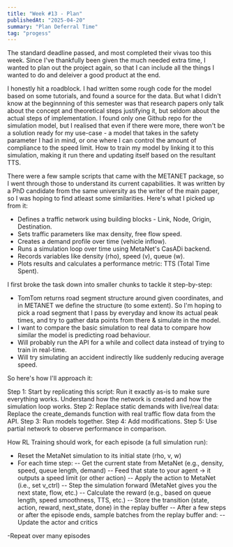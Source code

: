 ```yaml
---
title: "Week #13 - Plan"
publishedAt: "2025-04-20"
summary: "Plan Deferral Time"
tag: "progess"
---
```


The standard deadline passed, and most completed their vivas too this week. 
Since I've thankfully been given the much needed extra time, I wanted to plan out the project again,
so that I can include all the things I wanted to do and deleiver a good product at the end. 

I honestly hit a roadblock. I had written some rough code for the model based on some tutorials, 
and found a source for the data. But what I didn't know at the beginnning of this semester was that
research papers only talk about the concept and theoretical steps justifying it, but seldom about the actual steps of implementation.
I found only one Github repo for the simulation model, but I realised that even if there were more,
there won't be a solution ready for my use-case - a model that takes in the safety parameter I had in mind, or one where I can control the amount of compliance to the speed limit.
How to train my model by linking it to this simulation, making it run there and updating itself based on the resultant TTS.

There were a few sample scripts that came with the METANET package, so I went through those to understand
its current capabilities. It was written by a PhD candidate from the same university as the writer of the main paper, 
so I was hoping to find atleast some similarities. Here's what I picked up from it:
- Defines a traffic network using building blocks - Link, Node, Origin, Destination.
- Sets traffic parameters like max density, free flow speed.
- Creates a demand profile over time (vehicle inflow).
- Runs a simulation loop over time using MetaNet's CasADi backend.
- Records variables like density (rho), speed (v), queue (w).
- Plots results and calculates a performance metric: TTS (Total Time Spent).

I first broke the task down into smaller chunks to tackle it step-by-step:
 - TomTom returns road segment structure around given coordinates, and in METANET we define the structure (to some extent).
 So I'm hoping to pick a road segment that I pass by everyday and know its actual peak times, and try to gather data points from there
 & simulate in the model.
 - I want to compare the basic simulation to real data to compare how similar the model is predicting road behaviour. 
 - Will probably run the API for a while and collect data instead of trying to train in real-time. 
 - Will try simulating an accident indirectly like suddenly reducing average speed. 

 So here's how I'll approach it:

Step 1: Start by replicating this script: Run it exactly as-is to make sure everything works. Understand how the network is created and how the simulation loop works.
Step 2: Replace static demands with live/real data: Replace the create_demands function with real traffic flow data from the API. 
Step 3: Run models together.
Step 4: Add modifications.
Step 5: Use partial network to observe performance in comparison. 

How RL Training should work, for each episode (a full simulation run):
- Reset the MetaNet simulation to its initial state (rho, v, w)
- For each time step:
-- Get the current state from MetaNet (e.g., density, speed, queue length, demand)
-- Feed that state to your agent → it outputs a speed limit (or other action)
-- Apply the action to MetaNet (i.e., set v_ctrl)
-- Step the simulation forward (MetaNet gives you the next state, flow, etc.)
-- Calculate the reward (e.g., based on queue length, speed smoothness, TTS, etc.)
-- Store the transition (state, action, reward, next_state, done) in the replay buffer
-- After a few steps or after the episode ends, sample batches from the replay buffer and:
-- Update the actor and critics

-Repeat over many episodes